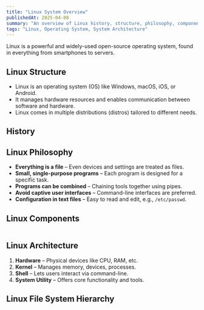 ```yaml
---
title: "Linux System Overview"
publishedAt: 2025-04-08
summary: "An overview of Linux history, structure, philosophy, components, and file system hierarchy."
tags: "Linux, Operating System, System Architecture"
---
```



<Callout emoji="🐧">
  Linux is a powerful and widely-used open-source operating system, found in everything from smartphones to servers.
</Callout>

## Linux Structure

- Linux is an operating system (OS) like Windows, macOS, iOS, or Android.
- It manages hardware resources and enables communication between software and hardware.
- Linux comes in multiple distributions (distros) tailored to different needs.

## History

<Table
  data={{
    headers: ["Year", "Event"],
    rows: [
      ["1970", "Unix OS developed by Ken Thompson & Dennis Ritchie at AT&T."],
      ["1977", "BSD released but faced legal issues due to Unix code."],
      ["1983", "Richard Stallman launched the GNU project with the GNU GPL."],
      ["1991", "Linus Torvalds created the Linux kernel."],
      ["Present", "Linux now powers desktops, servers, Android, and embedded systems."]
    ]
  }}
/>

## Linux Philosophy

- **Everything is a file** – Even devices and settings are treated as files.
- **Small, single-purpose programs** – Each program is designed for a specific task.
- **Programs can be combined** – Chaining tools together using pipes.
- **Avoid captive user interfaces** – Command-line interfaces are preferred.
- **Configuration in text files** – Easy to read and edit, e.g., `/etc/passwd`.

## Linux Components

<Table
  data={{
    headers: ["Component", "Description"],
    rows: [
      ["Bootloader", "Manages booting (e.g., GRUB)."],
      ["Kernel", "Core that controls hardware."],
      ["Daemons", "Background services."],
      ["Shell", "Command-line interface (e.g., Bash)."],
      ["Graphics Server", "Handles GUIs (e.g., X-server)."],
      ["Window Manager", "Desktop environment (e.g., GNOME)."],
      ["Utilities", "System tools for everyday tasks."]
    ]
  }}
/>

## Linux Architecture

1. **Hardware** – Physical devices like CPU, RAM, etc.
2. **Kernel** – Manages memory, devices, processes.
3. **Shell** – Lets users interact via command-line.
4. **System Utility** – Offers core functionality and tools.

## Linux File System Hierarchy

<Table
  data={{
    headers: ["Directory", "Purpose"],
    rows: [
      ["/", "Root directory of the system."],
      ["/bin", "Essential binaries (commands)."],
      ["/boot", "Bootloader and kernel files."],
      ["/dev", "Device files."],
      ["/etc", "System configuration files."],
      ["/home", "User directories."],
      ["/lib", "Shared libraries for booting."],
      ["/media", "Mount point for USBs/CDs."],
      ["/mnt", "Temporary mount point."],
      ["/opt", "Third-party optional software."],
      ["/root", "Root user’s home directory."],
      ["/sbin", "System binaries for admins."],
      ["/tmp", "Temporary files."],
      ["/usr", "User programs and libraries."],
      ["/var", "Variable files like logs and mail."]
    ]
  }}
/>

